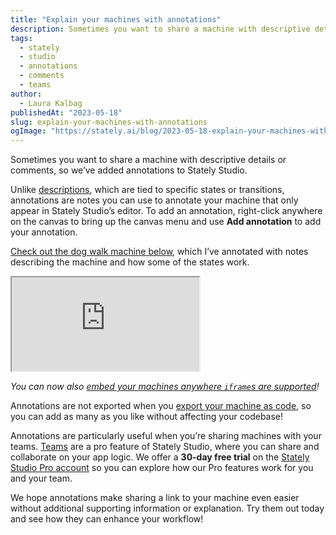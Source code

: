 ```yaml
---
title: "Explain your machines with annotations"
description: Sometimes you want to share a machine with descriptive details or comments, so we’ve added annotations to Stately Studio. 
tags:
  - stately
  - studio
  - annotations
  - comments
  - teams
author:
  - Laura Kalbag
publishedAt: "2023-05-18"
slug: explain-your-machines-with-annotations
ogImage: "https://stately.ai/blog/2023-05-18-explain-your-machines-with-annotations.png"
---
```


Sometimes you want to share a machine with descriptive details or comments, so we’ve added annotations to Stately Studio.  

Unlike [descriptions](https://stately.ai/docs/descriptions), which are tied to specific states or transitions, annotations are notes you can use to annotate your machine that only appear in Stately Studio’s editor. To add an annotation, right-click anywhere on the canvas to bring up the canvas menu and use **Add annotation** to add your annotation.

[Check out the dog walk machine below](https://stately.ai/registry/editor/embed/5b170468-d66a-4136-84c8-676c8fea82e8?machineId=7879be19-d267-4e75-9a7d-6a870d540257), which I’ve annotated with notes describing the machine and how some of the states work.

<iframe loading="lazy" src="https://stately.ai/registry/editor/embed/5b170468-d66a-4136-84c8-676c8fea82e8?machineId=7879be19-d267-4e75-9a7d-6a870d540257&colorMode=dark"><a href="https://stately.ai/registry/editor/embed/5b170468-d66a-4136-84c8-676c8fea82e8?machineId=7879be19-d267-4e75-9a7d-6a870d540257">View the <em>Annotated dog walk machine</em> machine in Stately Studio</a>.</iframe>

*You can now also [embed your machines anywhere `iframe`s are supported](https://stately.ai/docs/xstate-v5/embed)!*

Annotations are not exported when you [export your machine as code](https://stately.ai/docs/export-as-code), so you can add as many as you like without affecting your codebase!

Annotations are particularly useful when you’re sharing machines with your teams. [Teams](https://stately.ai/docs/teams) are a pro feature of Stately Studio, where you can share and collaborate on your app logic. We offer a **30-day free trial** on the [Stately Studio Pro account](https://stately.ai/pricing) so you can explore how our Pro features work for you and your team.

We hope annotations make sharing a link to your machine even easier without additional supporting information or explanation. Try them out today and see how they can enhance your workflow!
